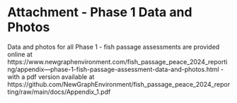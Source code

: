 # **Attachment - Phase 1 Data and Photos** {-}

Data and photos for all Phase 1 - fish passage assessments are provided online at https://www.newgraphenvironment.com/fish_passage_peace_2024_reporting/appendix---phase-1-fish-passage-assessment-data-and-photos.html
- with a pdf version available at https://github.com/NewGraphEnvironment/fish_passage_peace_2024_reporting/raw/main/docs/Appendix_1.pdf

